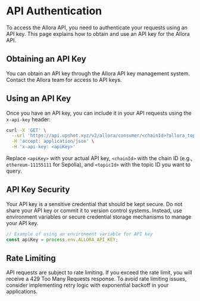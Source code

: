 # API Authentication

To access the Allora API, you need to authenticate your requests using an API key. This page explains how to obtain and use an API key for the Allora API.

## Obtaining an API Key

You can obtain an API key through the Allora API key management system. Contact the Allora team for access to API keys.

## Using an API Key

Once you have an API key, you can include it in your API requests using the `x-api-key` header:

```bash
curl -X 'GET' \
  --url 'https://api.upshot.xyz/v2/allora/consumer/<chainId>?allora_topic_id=<topicId>' \
  -H 'accept: application/json' \
  -H 'x-api-key: <apiKey>'
```

Replace `<apiKey>` with your actual API key, `<chainId>` with the chain ID (e.g., `ethereum-11155111` for Sepolia), and `<topicId>` with the topic ID you want to query.

## API Key Security

Your API key is a sensitive credential that should be kept secure. Do not share your API key or commit it to version control systems. Instead, use environment variables or secure credential storage mechanisms to manage your API key.

```javascript
// Example of using an environment variable for API key
const apiKey = process.env.ALLORA_API_KEY;
```

## Rate Limiting

API requests are subject to rate limiting. If you exceed the rate limit, you will receive a 429 Too Many Requests response. To avoid rate limiting issues, consider implementing retry logic with exponential backoff in your applications.
